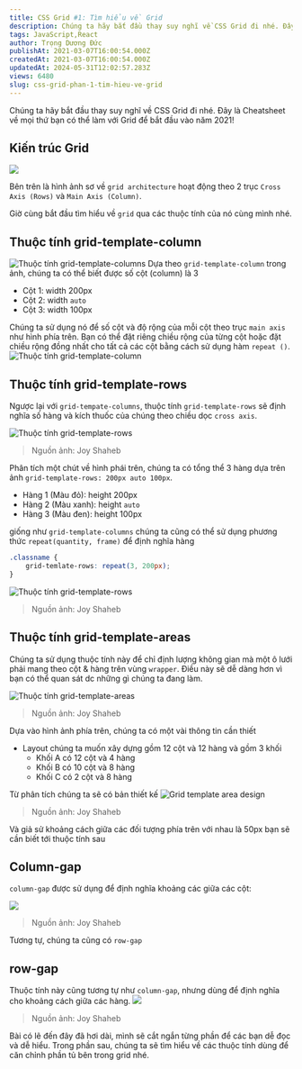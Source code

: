 ```yaml
---
title: CSS Grid #1: Tìm hiểu về Grid
description: Chúng ta hãy bắt đầu thay suy nghĩ về CSS Grid đi nhé. Đây là Cheatsheet về mọi thứ bạn có thể làm với Grid để bắt đầu vào năm 2021!
tags: JavaScript,React
author: Trọng Dương Đức
publishAt: 2021-03-07T16:00:54.000Z
createdAt: 2021-03-07T16:00:54.000Z
updatedAt: 2024-05-31T12:02:57.283Z
views: 6480
slug: css-grid-phan-1-tim-hieu-ve-grid
---
```


Chúng ta hãy bắt đầu thay suy nghĩ về CSS Grid đi nhé. Đây là Cheatsheet về mọi thứ bạn có thể làm với Grid để bắt đầu vào năm 2021!

## Kiến trúc Grid
![](https://res.cloudinary.com/xskill/image/upload/v1615132845/codestus/pehkfp8bnqk4212phzf7.png)

Bên trên là hình ảnh sơ về `grid architecture` hoạt động theo 2  trục `Cross Axis (Rows)` và `Main Axis (Column)`.

Giờ cùng bắt đầu tìm hiểu về `grid` qua các thuộc tính của nó cùng mình nhé.

## Thuộc tính grid-template-column
![Thuộc tính grid-template-columns](https://res.cloudinary.com/practicaldev/image/fetch/s--SsyA3A3f--/c_limit%2Cf_auto%2Cfl_progressive%2Cq_auto%2Cw_880/https://dev-to-uploads.s3.amazonaws.com/uploads/articles/pu3jedhac2u0onuan6go.png)
Dựa theo `grid-template-column` trong ảnh, chúng ta có thể biết được số cột (column) là 3
- Cột 1: width 200px
- Cột 2: width `auto`
- Cột 3: width 100px

Chúng ta sử dụng nó để số cột  và độ rộng của mỗi cột theo trục `main axis` như hình phía trên.  Bạn có thể đặt riêng chiều rộng của từng cột hoặc đặt chiều rộng đồng nhất cho tất cả các cột bằng cách sử dụng hàm `repeat ()`.
![Thuộc tính grid-template-column](https://res.cloudinary.com/xskill/image/upload/v1615135590/codestus/gpqritt3b7rq2go69itn.png)

## Thuộc tính grid-template-rows
Ngược lại với `grid-tempate-columns`, thuộc tính `grid-template-rows` sẽ định nghĩa số hàng và kích thuốc của chúng theo chiều dọc `cross axis`.

![Thuộc tính grid-template-rows](https://res.cloudinary.com/xskill/image/upload/v1615175289/codestus/ar66jksteqiamnpwaqkz.png)
> Nguồn ảnh: Joy Shaheb


Phân tích một chút về hình phái trên, chúng ta có tổng thể 3 hàng dựa trên ảnh `grid-template-rows: 200px auto 100px`.
- Hàng 1 (Màu đỏ): height 200px
- Hàng 2 (Màu xanh): height `auto`
- Hàng 3 (Màu đen): height 100px

giống như `grid-template-columns` chúng ta cũng có thể sử dụng phương thức `repeat(quantity, frame)` để định nghĩa hàng

```css
.classname {
	grid-temlate-rows: repeat(3, 200px);
} 
```

![Thuộc tính grid-template-rows](https://res.cloudinary.com/xskill/image/upload/v1615175613/codestus/bafcmijwdhckhed7gmrz.png)
> Nguồn ảnh: Joy Shaheb

## Thuộc tính grid-template-areas
Chúng ta sử dụng thuộc tính này để chỉ định lượng không gian mà một ô lưới phải mang theo cột & hàng trên vùng `wrapper`. Điều này sẽ dễ dàng hơn vì bạn có thể quan sát dc những gì chúng ta đang làm.

![Thuộc tính grid-template-areas](https://res.cloudinary.com/xskill/image/upload/v1615175790/codestus/md347vkhtlbhh5r77rik.png)
> Nguồn ảnh: Joy Shaheb

Dựa vào hình ảnh phía trên, chúng ta có một vài thông tin cần thiết
- Layout chúng ta muốn xây dựng gồm 12 cột và 12 hàng và gồm 3 khối
	- Khối A có 12 cột và 4 hàng
	- Khối B có 10 cột và 8 hàng
	- Khối C có 2 cột và 8 hàng

Từ phân tích chúng ta sẽ có bản thiết kế
![Grid template area design](https://res.cloudinary.com/xskill/image/upload/v1615176233/codestus/jqr3zxituiwqmndxaxob.png)
> Nguồn ảnh: Joy Shaheb

Và giả sử khoảng cách giữa các đối tượng phía trên với nhau là 50px bạn sẽ cần biết tới thuộc tính sau

## Column-gap
`column-gap` được sử dụng để định nghĩa khoảng các giữa các cột:

![](https://res.cloudinary.com/xskill/image/upload/v1615176369/codestus/c4sqinu2aor44mknwird.png)

> Nguồn ảnh: Joy Shaheb

Tương tự, chúng ta cũng có `row-gap`

## row-gap
Thuộc tính này cũng tương tự như `column-gap`, nhưng dùng để định nghĩa cho khoảng cách giữa các hàng.
![](https://res.cloudinary.com/xskill/image/upload/v1615176446/codestus/iodoqzqwvzwwzakf1oik.png)

> Nguồn ảnh: Joy Shaheb

Bài có lẽ đến đây đã hơi dài, mình sẽ cắt ngắn từng phần để các bạn dễ đọc và dễ hiểu.
Trong phần sau, chúng ta sẽ tìm hiểu về các thuộc tính dùng để căn chỉnh phần tủ bên trong grid nhé.
      